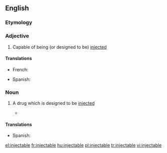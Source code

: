 ==English==

===Etymology===

{{suffix|inject|able}}

===Adjective===
{{en-adj|-}}

# Capable of being (or designed to be) [[inject]]ed

====Translations====
{{trans-top|capable of being injected}}
* French: {{t+|fr|injectable|m|f}}
{{trans-mid}}
* Spanish: {{t+|es|inyectable}}
{{trans-bottom}}

===Noun===
{{en-noun}}

# {{context|pharmacy|lang=en}} A drug which is designed to be [[inject]]ed
#* {{quote-news|2009|January 3|Amy Zipkin|Drugstores, Too, Feel Recession Pain|New York Times|url=http://www.nytimes.com/2009/01/03/business/03interview.html
|passage=Complex high-cost drug therapy, such as '''injectables''' and infusions, are close to a $70 billion sector. }}

====Translations====
{{trans-top|a drug which is designed to be injected}}
* Spanish: {{t+|es|inyectable|m}}
{{trans-mid}}
{{trans-bottom}}

[[el:injectable]]
[[fr:injectable]]
[[hu:injectable]]
[[pl:injectable]]
[[tr:injectable]]
[[vi:injectable]]